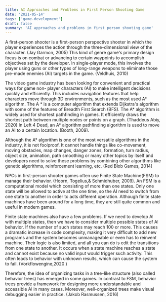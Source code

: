 ```yaml
---
title: AI Approaches and Problems in First Person Shooting Game
date: '2021-05-14'
tags: ['game-development']
draft: false
summary: 'AI approaches and problems in first person shooting game'
---
```


A first-person shooter is a first-person perspective shooter in which the player experiences the
action through the three-dimensional view of the character. (Jay Garmon, 2005) This kind of
genre game's primary design focus is on combat or advancing to certain waypoints to
accomplish objectives set by the developer. In single-player mode, this involves the player
using guns or other types of long-range weapons to eliminate those pre-made enemies (AI)
targets in the game. (Veldhuis, 2010)

The video game industry has been looking for convenient and practical ways for game non-
player characters (AI) to make intelligent decisions quickly and efficiently. This includes
navigation features that help characters move through 3D environments, such as the most
used A* algorithm. The A * is a computer algorithm that extends Dijkstra's algorithm with
some of the features of Breadth First Search (BFS). The A* algorithm is widely used for
shortest pathfinding in games. It efficiently draws the shortest path between multiple nodes or
points on a graph. (Thaddeus Abiy, 2020) In Left 4 Dead, an A* algorithm pathfinding
algorithm is used to move an AI to a certain location. (Booth, 2009).

Although the A* algorithm is one of the most versatile algorithms in the industry, it is not
foolproof. It cannot handle things like co-movement, moving obstacles, map changes, danger
zones, formation, turn radius, object size, animation, path smoothing or many other topics by
itself and developers need to solve these problems by combining other algorithms like genetic
algorithms, reinforcement learning, etc. (Red Blob Games, 2014)

NPCs in first-person shooter games often use Finite State Machine(FSM) to manage their
behavior. (Hoorn, Togelius,& Schmidhuber, 2009). An FSM is a computational model which
consisting of more than one states. Only one state will be allowed to active at the one time, so
the AI need to switch from one state to another in order to acts different operation. Although
finite state machines have been around for a long time, they are still quite common and useful
in modern games.

Finite state machines also have a few problems. If we need to develop AI with multiple states,
then we have to consider multiple possible states of AI behavior. If the number of such states
may reach 100 or more. This causes a dramatic increase in code complexity, making it very
difficult to add new programs and the system becomes unmanageable or even has to reinvent
machine. Their logic is also limited, and all you can do is edit the transitions from one state to
another. It occurs when a state machine reaches a state and cannot exist because no valid input
would trigger such activity. This often leads to behavior with unknown results, which can
cause the system to fail. (Vorkflowengine,2020 )

Therefore, the idea of organizing tasks in a tree-like structure (also called behavior trees) has
emerged in some games. In contrast to FSM, behavior trees provide a framework for
designing more understandable and accessible AI in many cases. Moreover, well-organized
trees make visual debugging easier in practice. (Jakob Rasmussen, 2016)